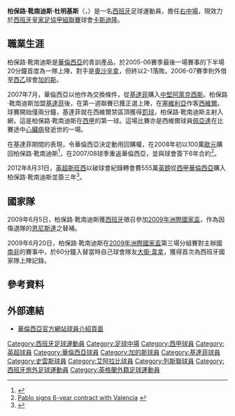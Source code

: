{{Spanish name 2|Hernández|Domínguez}}
{{noteta
|G1=laliga|G2=足球|G3=EPL
|T=zh-hans:巴勃罗·埃尔南德斯;zh-hant:巴勃羅·埃爾南德斯;zh-hk:柏保路·靴南迪斯;zh-tw:巴勃羅·赫南德斯;zh-mo:柏保路·靴南迪斯;
|1=zh-hans:多明格斯;zh-hk:杜明基斯;zh-tw:多明格斯;
|2=zh-hans:巴勃罗;zh-hk:柏保路;zh-tw:巴勃羅;
|3=zh-hans:阿莱克西斯;zh-hk:阿歷西斯;zh-tw:阿萊克西斯;
|4=zh-hans:普埃尔塔;zh-hk:佩亞達;zh-tw:普埃爾塔;
|5=zh-hans:埃尔南德斯; zh-hant:靴南迪斯;
|6=zh-hans:伊涅斯塔;zh-hk:恩尼斯達;zh-tw:伊涅斯塔;
}}
{{Infobox football biography
| playername = 柏保路·靴南迪斯<br />''Pablo Hernández''
| image = Pablo Hernández baló.jpg
| image_size = 200
| fullname = Pablo Hernández Domínguez
| height = {{height|m=1.73}}
| dateofbirth = {{birth date and age|1985|4|11}}
| cityofbirth = [[卡斯特利翁-德拉普拉納|卡斯特利翁]] 
| countryofbirth = [[西班牙|西班牙]]
| currentclub = [[卡斯迪隆體育會|卡斯迪隆]]
| clubnumber = -
| position = [[翼鋒|翼鋒]]
| youthyears1 = | youthclubs1 = AVV Rafalafena
| youthyears2 = 1997–2003 | youthclubs2 = {{le|Castellón|CD Castellón}}
| youthyears3 = 2003–2004 | youthclubs3 = [[瓦伦西亚足球俱乐部|巴伦西亚]]
| years1 = 2004–2007 | clubs1 = [[華倫西亞馬斯泰拿|華倫西亞B隊]] | caps1 = 16 | goals1 = 4
| years2 = 2004–2005 | clubs2 = → {{le|Onda|CD Onda}} (借用) | caps2 = 28 | goals2 = 5
| years3 = 2006–2007 | clubs3 = [[瓦伦西亚足球俱乐部|巴伦西亚]] | caps3 = 1 | goals3 = 0
| years4 = 2007 | clubs4 = → [[加的斯足球俱樂部|加的斯]] (借用) | caps4 = 22 | goals4 = 4
| years5 = 2007–2008 | clubs5 = [[赫塔費足球俱樂部|赫塔費]] | caps5 = 28  | goals5 = 3
| years6 = 2008–2012 | clubs6 = [[瓦伦西亚足球俱乐部|巴伦西亚]] | caps6 = 111 | goals6 = 16
| years7 = 2012–2014 | clubs7 = [[斯旺西城足球俱乐部|斯旺西]] | caps7 = 57  | goals7 = 5
| years8 = 2014–2017 | clubs8 = [[多哈艾阿拉比體育俱樂部|多哈艾阿拉比]] | caps8 = 13  | goals8 = 6
| years9 = 2015 | clubs9 = → [[迪拜胜利体育俱乐部|阿爾納沙]] (借用) | caps9 = 12 | goals9 = 3
| years10 = 2015–2016 | clubs10 = → [[巴列卡诺闪电|巴列卡诺]] (借用) | caps10 = 27 | goals10 = 3
| years11 = 2016–2017 | clubs11 = → [[列斯聯足球會|列斯聯]] (借用) | caps11 = 15 | goals11 = 3
| years12 = 2017–2021 | clubs12 = [[列斯聯足球會|列斯聯]] | caps12 = 152 | goals12 = 31
| years13 = 2021– | clubs13 = [[卡斯迪隆體育會|卡斯迪隆]] | caps13 = 0 | goals13 = 0
| nationalyears1 = 2009–2010 | nationalteam1 = [[西班牙國家足球隊|西班牙]] | nationalcaps1 = 4 | nationalgoals1 = 1
| club-update = 2021年7月20日
| nationalteam-update = 2013年9月21日 (六)，07:00 (UTC)
}}
'''柏保路·靴南迪斯·杜明基斯'''（{{lang-es|'''Pablo Hernández Domínguez'''}}，{{bd|1985年|4月11日|catidx=Hernandez Dominguez, Pablo}}）是一名[[西班牙|西班牙]]足球運動員，擔任[[右中場|右中場]]，現效力於[[西班牙皇家足協甲組聯賽|西班牙皇家足協甲組聯賽]]球會[[卡斯迪隆體育會|卡斯迪隆]]。

== 職業生涯 ==
柏保路·靴南迪斯是[[瓦伦西亚足球俱乐部|華倫西亞]]的青訓產品，於2005-06賽季最後一場賽事的下半場20分鐘首度為一隊上陣，對手是[[奥萨苏纳竞技俱乐部|奧沙辛拿]]，但終以2-1落敗。2006-07賽季則外借至[[西班牙足球乙级联赛|西乙]]球會[[加的斯足球俱樂部|加的斯]]。

2007年7月，華倫西亞以他作為交換條件，從[[赫塔費足球俱樂部|基達菲]]購入[[後衛_(足球)|中堅]][[阿萊克西斯_(1985年)|阿萊克西斯]]。柏保路·靴南迪斯加盟[[基達菲|基達菲]]後，在第一週聯賽已獲正選上陣，在[[塞維利亞|塞維利亞]]作客[[西維爾足球會|西維爾]]。球賽開始僅兩分鐘，基達菲就在西維爾禁區頂獲得[[任意球|罰球]]，柏保路·靴南迪斯主射入網，這是柏保路·靴南迪斯在[[西班牙足球甲级联赛|西甲]]的第一球。這場比賽亦是西維爾球員[[佩亞達|佩亞達]]在比賽途中[[心臟病|心臟病]]發逝世的一場。

在基達菲期間的表現，令華倫西亞決定動用回購權，在2008年初以100萬[[歐元|歐元]]購回柏保路·靴南迪斯<ref>{{Cite web|title=El Valencia pagará un millón para recuperar a Pablo Hernández - Marca.com|url=http://archivo.marca.com/edicion/marca/futbol/1a_division/valencia/es/desarrollo/1081828.html|access-date=2021-11-20|work=archivo.marca.com|archive-date=2016-06-10|archive-url=https://web.archive.org/web/20160610081653/http://archivo.marca.com/edicion/marca/futbol/1a_division/valencia/es/desarrollo/1081828.html|dead-url=no}}</ref>，在2007/08球季重返華倫西亞，並與球會簽下6年合約<ref>[http://217.116.5.146/noticias/prelimin.asp?idnoticia=15825&idioma=1&IdBanner=Aleatorio Pablo signs 6-year contract with Valencia] {{Wayback|url=http://217.116.5.146/noticias/prelimin.asp?idnoticia=15825&idioma=1&IdBanner=Aleatorio |date=20080802194255 }} {{es icon}}</ref>。

2012年8月31日，[[英超|英超]][[斯旺西城足球俱乐部|斯旺西]]以破球會紀錄轉會費555萬[[英鎊|英鎊]]從[[西甲|西甲]][[華倫西亞足球會|華倫西亞]]購入柏保路·靴南迪斯並簽三年<ref>{{cite news|language=en|title=Swansea complete the signing of Valencia winger Pablo Hernandez|url=http://www.bbc.co.uk/sport/0/football/19421873|date=2012-08-31|accessdate=2013-09-21|archive-date=2013-10-16|archive-url=https://web.archive.org/web/20131016223444/http://www.bbc.co.uk/sport/0/football/19421873|dead-url=no}}</ref>。

== 國家隊 ==
2009年6月5日，柏保路·靴南迪斯獲[[西班牙國家足球隊|西班牙]]徵召參加[[2009年洲際國家盃|2009年洲際國家盃]]，作為因傷退隊的[[安德烈斯·伊涅斯塔|恩尼斯達]]之替補。

2009年6月20日，柏保路·靴南迪斯在[[2009年洲際國家盃|2009年洲際國家盃]]第三場分組賽對主辦國[[南非|南非]]的賽事中，於60分鐘入替當時自己球會隊友[[大衛·韋拿|大衛·韋拿]]，獲得首次為西班牙國家隊上陣記錄。

== 參考資料 ==
<div class="references-small">
<references />
</div>

== 外部連結 ==
* [https://web.archive.org/web/20110925025028/http://www.valenciacf.com/contenidos/ElEquipo/Jugadores/Valencia/Pablo.html?__locale=es 華倫西亞官方網站球員介紹頁面] {{es icon}}

{{2009年聯合會盃西班牙參賽名單}}

{{DEFAULTSORT:Pablo ,Hernandez Dominguez}}

[[Category:西班牙足球運動員|Category:西班牙足球運動員]]
[[Category:足球中場|Category:足球中場]]
[[Category:西甲球員|Category:西甲球員]]
[[Category:英超球員|Category:英超球員]]
[[Category:華倫西亞球員|Category:華倫西亞球員]]
[[Category:加的斯球員|Category:加的斯球員]]
[[Category:基達菲球員|Category:基達菲球員]]
[[Category:史雲斯球員|Category:史雲斯球員]]
[[Category:艾阿拉比球員|Category:艾阿拉比球員]]
[[Category:列斯聯球員|Category:列斯聯球員]]
[[Category:西班牙旅外足球運動員|Category:西班牙旅外足球運動員]]
[[Category:英格蘭外籍足球運動員|Category:英格蘭外籍足球運動員]]